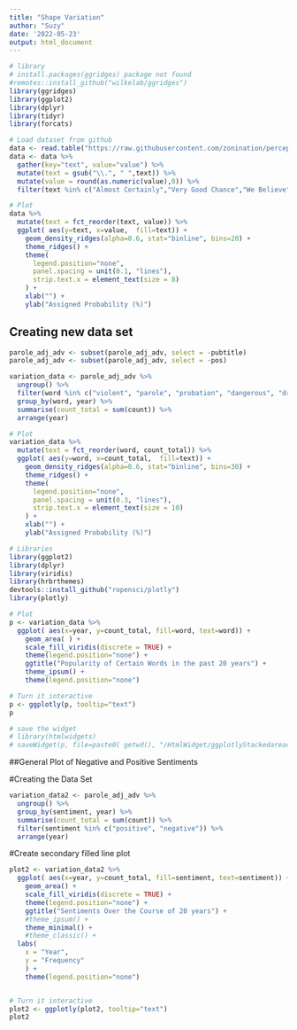```yaml
---
title: "Shape Variation"
author: "Suzy"
date: '2022-05-23'
output: html_document
---
```



```r
# library
# install.packages(ggridges) package not found
#remotes::install_github("wilkelab/ggridges")
library(ggridges)
library(ggplot2)
library(dplyr)
library(tidyr)
library(forcats)

# Load dataset from github
data <- read.table("https://raw.githubusercontent.com/zonination/perceptions/master/probly.csv", header=TRUE, sep=",")
data <- data %>% 
  gather(key="text", value="value") %>%
  mutate(text = gsub("\\.", " ",text)) %>%
  mutate(value = round(as.numeric(value),0)) %>%
  filter(text %in% c("Almost Certainly","Very Good Chance","We Believe","Likely","About Even", "Little Chance", "Chances Are Slight", "Almost No Chance"))

# Plot
data %>%
  mutate(text = fct_reorder(text, value)) %>%
  ggplot( aes(y=text, x=value,  fill=text)) +
    geom_density_ridges(alpha=0.6, stat="binline", bins=20) +
    theme_ridges() +
    theme(
      legend.position="none",
      panel.spacing = unit(0.1, "lines"),
      strip.text.x = element_text(size = 8)
    ) +
    xlab("") +
    ylab("Assigned Probability (%)")
```

## Creating new data set


```r
parole_adj_adv <- subset(parole_adj_adv, select = -pubtitle)
parole_adj_adv <- subset(parole_adj_adv, select = -pos)

variation_data <- parole_adj_adv %>%
  ungroup() %>%
  filter(word %in% c("violent", "parole", "probation", "dangerous", "drug")) %>%
  group_by(word, year) %>%
  summarise(count_total = sum(count)) %>%
  arrange(year)

```



```r

# Plot
variation_data %>%
  mutate(text = fct_reorder(word, count_total)) %>%
  ggplot( aes(y=word, x=count_total,  fill=text)) +
    geom_density_ridges(alpha=0.6, stat="binline", bins=30) +
    theme_ridges() +
    theme(
      legend.position="none",
      panel.spacing = unit(0.3, "lines"),
      strip.text.x = element_text(size = 10)
    ) +
    xlab("") +
    ylab("Assigned Probability (%)")

```

```r
# Libraries
library(ggplot2)
library(dplyr)
library(viridis)
library(hrbrthemes)
devtools::install_github("ropensci/plotly")
library(plotly)

# Plot
p <- variation_data %>% 
  ggplot( aes(x=year, y=count_total, fill=word, text=word)) +
    geom_area( ) +
    scale_fill_viridis(discrete = TRUE) +
    theme(legend.position="none") +
    ggtitle("Popularity of Certain Words in the past 20 years") +
    theme_ipsum() +
    theme(legend.position="none")

# Turn it interactive
p <- ggplotly(p, tooltip="text")
p

# save the widget
# library(htmlwidgets)
# saveWidget(p, file=paste0( getwd(), "/HtmlWidget/ggplotlyStackedareachart.html"))
```

##General Plot of Negative and Positive Sentiments

#Creating the Data Set

```r
variation_data2 <- parole_adj_adv %>%
  ungroup() %>%
  group_by(sentiment, year) %>%
  summarise(count_total = sum(count)) %>%
  filter(sentiment %in% c("positive", "negative")) %>%
  arrange(year)
```
#Create secondary filled line plot


```r
plot2 <- variation_data2 %>% 
  ggplot( aes(x=year, y=count_total, fill=sentiment, text=sentiment)) +
    geom_area() +
    scale_fill_viridis(discrete = TRUE) +
    theme(legend.position="none") +
    ggtitle("Sentiments Over the Course of 20 years") +
    #theme_ipsum() +
    theme_minimal() +
    #theme_classic() +
  labs(
    x = "Year", 
    y = "Frequency"
    ) +
    theme(legend.position="none")


# Turn it interactive
plot2 <- ggplotly(plot2, tooltip="text")
plot2
```

